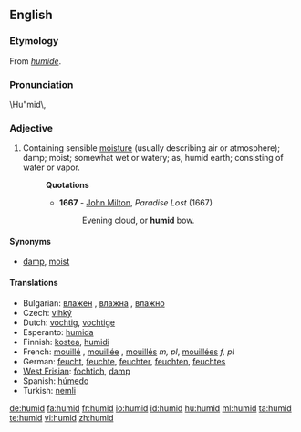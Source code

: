 ==English==

===Etymology===
From {{etyl|fro}} ''[[humide]]''.

===Pronunciation===
\Hu"mid\,

===Adjective===
{{en-adj}}

# Containing sensible [[moisture]] (usually describing air or atmosphere); damp; moist; somewhat wet or watery; as, humid earth; consisting of water or vapor.
#: '''Quotations'''
#:* '''1667''' - [[w:John Milton|John Milton]], ''Paradise Lost'' (1667)
#:*: Evening cloud, or '''humid''' bow.

====Synonyms====
* [[damp]], [[moist]]

====Translations====
{{top}}
* Bulgarian: [[влажен]] {{m}}, [[влажна]] {{f}}, [[влажно]] {{n}}
* Czech: [[vlhký]] {{m}}
* Dutch: [[vochtig]], [[vochtige]]
* Esperanto: [[humida]]
* Finnish: [[kostea]], [[humidi]]
* French: [[mouillé]] {{m}}, [[mouillée]] {{f}}, [[mouillés]] ''m, pl'', [[mouillées]] ''f, pl''
* German: [[feucht]], [[feuchte]], [[feuchter]], [[feuchten]], [[feuchtes]]
* [[West Frisian]]: [[fochtich]], [[damp]]
* Spanish: [[húmedo]]
* Turkish: [[nemli]]
{{bottom}}

[[de:humid]]
[[fa:humid]]
[[fr:humid]]
[[io:humid]]
[[id:humid]]
[[hu:humid]]
[[ml:humid]]
[[ta:humid]]
[[te:humid]]
[[vi:humid]]
[[zh:humid]]